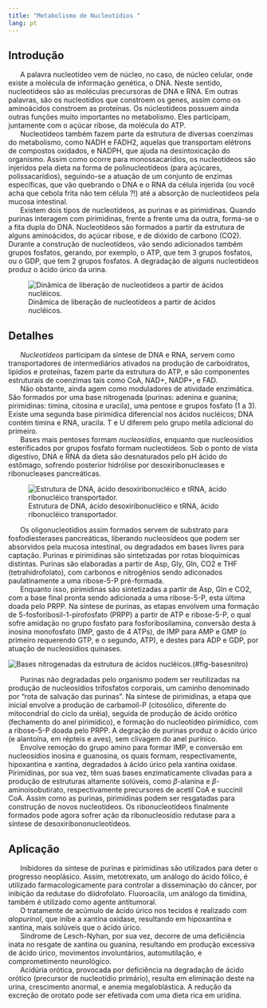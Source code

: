 ```yaml
---
title: "Metabolismo de Nucleotídios "
lang: pt
---
```



```{=html}
<script async src="https://www.googletagmanager.com/gtag/js?id=G-S1L73VGCG5"></script>
```
```{=html}
<script>
  window.dataLayer = window.dataLayer || [];
  function gtag(){dataLayer.push(arguments);}
  gtag('js', new Date());

  gtag('config', 'G-S1L73VGCG5');
</script>
```



## Introdução

|      	A palavra nucleotídeo vem de núcleo, no caso, de núcleo celular, onde existe a molécula de informação genética, o DNA. Neste sentido, nucleotídeos são as moléculas precursoras de DNA e RNA. Em outras palavras, são os nucleotídios que constroem os genes, assim como os aminoácidos constroem as proteínas. Os núcleotídeos possuem ainda outras funções muito importantes no metabolismo. Eles participam, juntamente com o açúcar ribose, da molécula do ATP. 

|       Nucleotídeos também fazem parte da estrutura de diversas coenzimas do metabolismo, como NADH e FADH2, aquelas que transportam elétrons de compostos oxidados, e NADPH, que ajuda na desintoxicação do organismo. Assim como ocorre para monossacarídios, os nucleotídeos são injeridos pela dieta na forma de polinucleotídeos  (para açúcares, polissacarídios), seguindo-se a atuação de um conjunto de enzimas específicas, que vão quebrando o DNA e o RNA da célula injerida (ou você acha que cebola frita não tem célula ?!) até a absorção de nucleotídeos pela mucosa intestinal. 

|       Existem dois tipos de nucleotídeos, as purinas e as pirimidinas. Quando purinas interagem com pirimidinas, frente a frente uma da outra, forma-se o a fita dupla do DNA. Nucleotídeos são formados a partir da estrutura de alguns aminoácidos, do açúcar ribose, e de dióxido de carbono (CO2). Durante a construção de nucleotídeos, vão sendo adicionados também grupos fosfatos, gerando, por exemplo, o ATP, que tem 3 grupos fosfatos, ou o GDP, que tem 2 grupos fosfatos. A degradação de alguns nucleotídeos produz o ácido úrico da urina.

![Dinâmica de liberação de nucleotídeos a partir de ácidos nucléicos.](nucleotidiosResum.png){#fig-nucleotidiosResum}

## Detalhes

|       *Nucleotídeos* participam da síntese de DNA e RNA, servem como transportadores de intermediários ativados na produção de carboidratos, lipídios e proteínas, fazem parte da estrutura do ATP, e são componentes estruturais de coenzimas tais como CoA, NAD+, NADP+,  e FAD. 

|       Não obstante, ainda agem como moduladores de atividade enzimática. São formados por uma base nitrogenada (purinas: adenina e guanina; pirimidinas: timina, citosina e uracila), uma pentose e grupos fosfato (1 a 3). Existe uma segunda base pirimídica diferencial nos ácidos nucléicos; DNA contém timina e RNA, uracila. T e U diferem pelo grupo metila adicional do primeiro. 

|       Bases mais pentoses formam *nucleosídios*, enquanto que nucleosídios esterificados por grupos fosfato formam nucleotídeos. Sob o ponto de vista digestivo, DNA e RNA da dieta são desnaturados pelo pH ácido do estômago, sofrendo posterior hidrólise por desoxiribonucleases e ribonucleases pancreáticas. 

![Estrutura de DNA, ácido desoxiribonucléico e tRNA, ácido ribonucléico transportador.](dnarna.png){#fig-dnarna}

|       Os oligonucleotídios assim formados servem de substrato para fosfodiesterases pancreáticas, liberando nucleosídeos que podem ser absorvidos pela mucosa intestinal, ou degradados em bases livres para captação. Purinas e pirimidinas são sintetizadas por rotas bioquímicas distintas. Purinas são elaboradas a partir de Asp, Gly, Gln, CO2 e THF (tetrahidrofolato), com carbonos e nitrogênios sendo adiconados paulatinamente a uma ribose-5-P pré-formada. 

|       Enquanto isso, pirimidinas são sintetizadas a partir de Asp, Gln e CO2, com a base final pronta sendo adicionada a uma ribose-5-P, esta última doada pelo PRPP. Na síntese de purinas, as etapas envolvem uma formação de 5-fosforibosil-1-pirofosfato (PRPP) a partir de ATP e ribose-5-P, o qual sofre amidação no grupo fosfato para fosforibosilamina, conversão desta à inosina monofosfato (IMP, gasto de 4 ATPs), de IMP para AMP e GMP (o primeiro requerendo GTP, e o segundo, ATP), e destes para ADP e GDP, por atuação de nucleosídios quinases. 

![Bases nitrogenadas da estrutura de ácidos nucléicos.](basesnitro.png)(#fig-basesnitro)

|       Purinas não degradadas pelo organismo podem ser reutilizadas na produção de nucleosídios trifosfatos corporais, um caminho denominado por “rota de salvação das purinas”. Na síntese de pirimidinas,  a etapa que inicial envolve a produção de carbamoil-P (citosólico, diferente do mitocondrial do ciclo da uréia), seguida de produção de ácido orótico (fechamento do anel pirimídico), e formação do nucleotídeo pirimídico, com a ribose-5-P doada pelo PRPP. A degração de purinas produz o ácido úrico (e alantoína, em répteis e aves), sem clivagem do anel purínico. 

|       Envolve remoção do grupo amino para formar IMP, e conversão em nucleosídios inosina e guanosina, os quais formam, respectivamente, hipoxantina e xantina, degradados à ácido úrico pela xantina oxidase. Pirimidinas, por sua vez, têm suas bases enzimaticamente clivadas para a produção de estruturas altamente solúveis, como $\beta$-alanina e $\beta$-aminoisobutirato, respectivamente precursores de acetil CoA e succinil CoA. Assim como as purinas, pirimidinas podem ser resgatadas para construção de novos nucleotídeos. Os ribonucleotídeos finalmente formados pode agora sofrer ação da ribonucleosídio redutase para a síntese de desoxiribononucleotídeos.

## Aplicação

|       Inibidores da síntese de purinas e pirimidinas são utilizados para deter o progresso neoplásico. Assim, metotrexato, um análogo do ácido fólico, é utilizado farmacologicamente para controlar a disseminação do câncer, por inibição da redutase do diidrofolato. Fluoroacila, um análogo da timidina, também é utilizado como agente antitumoral. 

|       O tratamente de acúmulo de ácido úrico nos tecidos é realizado com *alopurinol*, que inibe a xantina oxidase, resultando em hipoxantina e xantina, mais solúveis que o ácido úrico. 

|       Síndrome de Lesch-Nyhan, por sua vez, decorre de uma deficiência inata no resgate de xantina ou guanina, resultando em produção excessiva de ácido úrico, movimentos involuntários, automutilação, e comprometimento neurológico. 

|       Acidúria orótica, provocada por deficiência na degradação de ácido orótico (precursor de nucleotídio primário), resulta em eliminação deste na urina, crescimento anormal, e anemia megaloblástica. A redução da excreção de orotato pode ser efetivada com uma dieta rica em uridina.





<!-- ### Síntese {.unnumbered} -->

